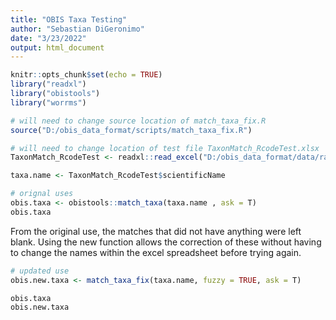 ```yaml
---
title: "OBIS Taxa Testing"
author: "Sebastian DiGeronimo"
date: "3/23/2022"
output: html_document
---
```


```r
knitr::opts_chunk$set(echo = TRUE)
library("readxl")
library("obistools")
library("worrms")
```

```r
# will need to change source location of match_taxa_fix.R
source("D:/obis_data_format/scripts/match_taxa_fix.R")

# will need to change location of test file TaxonMatch_RcodeTest.xlsx
TaxonMatch_RcodeTest <- readxl::read_excel("D:/obis_data_format/data/raw/TaxonMatch_RcodeTest.xlsx")

taxa.name <- TaxonMatch_RcodeTest$scientificName
```


```r
# orignal uses
obis.taxa <- obistools::match_taxa(taxa.name , ask = T)
obis.taxa
```
From the original use, the matches that did not have anything were left blank. 
Using the new function allows the correction of these without having to change
the names within the excel spreadsheet before trying again.


```r
# updated use
obis.new.taxa <- match_taxa_fix(taxa.name, fuzzy = TRUE, ask = T)

obis.taxa
obis.new.taxa
```


